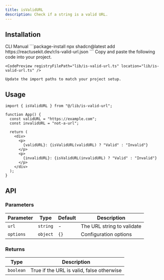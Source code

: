 ```yaml
---
title: isValidURL
description: Check if a string is a valid URL.
---
```


## Installation

<CodeTabs>
  <TabsList>
    <TabsTrigger value="cli">CLI</TabsTrigger>
    <TabsTrigger value="manual">Manual</TabsTrigger>
  </TabsList>
  
  <TabsContent value="cli">
    ```package-install
    npx shadcn@latest add https://reactusekit.dev/r/is-valid-url.json
    ```
  </TabsContent>
  
  <TabsContent value="manual">
    Copy and paste the following code into your project.

    <CodePreview registryFilePath="lib/is-valid-url.ts" location="lib/is-valid-url.ts" />

    Update the import paths to match your project setup.

  </TabsContent>
</CodeTabs>

## Usage

```tsx
import { isValidURL } from "@/lib/is-valid-url";

function App() {
  const validURL = "https://example.com";
  const invalidURL = "not-a-url";

  return (
    <div>
      <p>
        {validURL}: {isValidURL(validURL) ? "Valid" : "Invalid"}
      </p>
      <p>
        {invalidURL}: {isValidURL(invalidURL) ? "Valid" : "Invalid"}
      </p>
    </div>
  );
}
```

## API

### Parameters

| Parameter | Type     | Default | Description                |
| --------- | -------- | ------- | -------------------------- |
| `url`     | `string` | -       | The URL string to validate |
| `options` | `object` | `{}`    | Configuration options      |

### Returns

| Type      | Description                               |
| --------- | ----------------------------------------- |
| `boolean` | True if the URL is valid, false otherwise |
